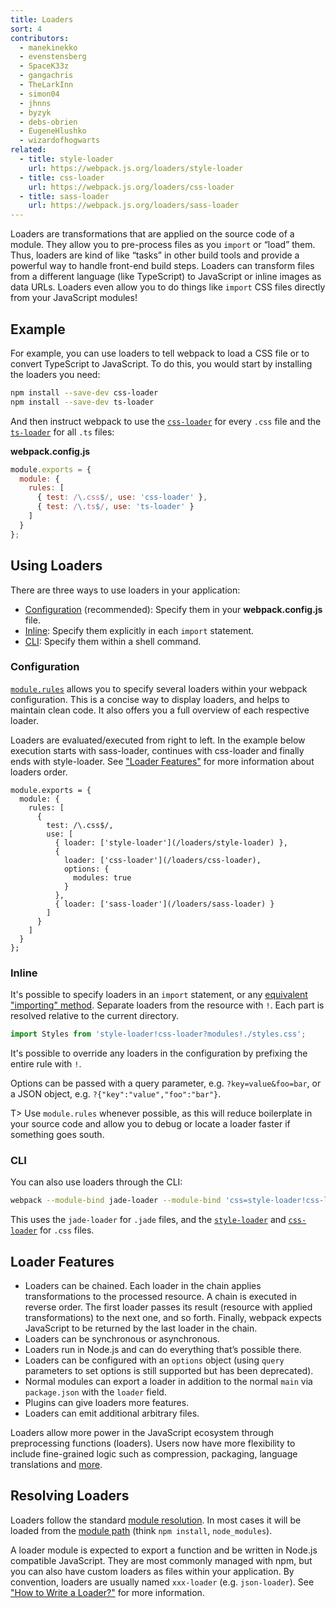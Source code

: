 ```yaml
---
title: Loaders
sort: 4
contributors:
  - manekinekko
  - evenstensberg
  - SpaceK33z
  - gangachris
  - TheLarkInn
  - simon04
  - jhnns
  - byzyk
  - debs-obrien
  - EugeneHlushko
  - wizardofhogwarts
related:
  - title: style-loader
    url: https://webpack.js.org/loaders/style-loader
  - title: css-loader
    url: https://webpack.js.org/loaders/css-loader
  - title: sass-loader
    url: https://webpack.js.org/loaders/sass-loader
---
```


Loaders are transformations that are applied on the source code of a module. They allow you to pre-process files as you `import` or “load” them. Thus, loaders are kind of like “tasks” in other build tools and provide a powerful way to handle front-end build steps. Loaders can transform files from a different language (like TypeScript) to JavaScript or inline images as data URLs. Loaders even allow you to do things like `import` CSS files directly from your JavaScript modules!


## Example

For example, you can use loaders to tell webpack to load a CSS file or to convert TypeScript to JavaScript. To do this, you would start by installing the loaders you need:

``` bash
npm install --save-dev css-loader
npm install --save-dev ts-loader
```

And then instruct webpack to use the [`css-loader`](/loaders/css-loader) for every `.css` file and the [`ts-loader`](https://github.com/TypeStrong/ts-loader) for all `.ts` files:

__webpack.config.js__

``` js
module.exports = {
  module: {
    rules: [
      { test: /\.css$/, use: 'css-loader' },
      { test: /\.ts$/, use: 'ts-loader' }
    ]
  }
};
```


## Using Loaders

There are three ways to use loaders in your application:

- [Configuration](#configuration) (recommended): Specify them in your __webpack.config.js__ file.
- [Inline](#inline): Specify them explicitly in each `import` statement.
- [CLI](#cli): Specify them within a shell command.


### Configuration

[`module.rules`](/configuration/module/#module-rules) allows you to specify several loaders within your webpack configuration.
This is a concise way to display loaders, and helps to maintain clean code. It also offers you a full overview of each respective loader.

Loaders are evaluated/executed from right to left. In the example below execution starts with sass-loader, continues with css-loader and finally ends with style-loader. See ["Loader Features"](/concepts/loaders/#loader-features) for more information about loaders order.

```js-with-links-with-details
module.exports = {
  module: {
    rules: [
      {
        test: /\.css$/,
        use: [
          { loader: ['style-loader'](/loaders/style-loader) },
          {
            loader: ['css-loader'](/loaders/css-loader),
            options: {
              modules: true
            }
          },
          { loader: ['sass-loader'](/loaders/sass-loader) }
        ]
      }
    ]
  }
};
```


### Inline

It's possible to specify loaders in an `import` statement, or any [equivalent "importing" method](/api/module-methods). Separate loaders from the resource with `!`. Each part is resolved relative to the current directory.

```js
import Styles from 'style-loader!css-loader?modules!./styles.css';
```

It's possible to override any loaders in the configuration by prefixing the entire rule with `!`.

Options can be passed with a query parameter, e.g. `?key=value&foo=bar`, or a JSON object, e.g. `?{"key":"value","foo":"bar"}`.

T> Use `module.rules` whenever possible, as this will reduce boilerplate in your source code and allow you to debug or locate a loader faster if something goes south.


### CLI

You can also use loaders through the CLI:

```bash
webpack --module-bind jade-loader --module-bind 'css=style-loader!css-loader'
```

This uses the `jade-loader` for `.jade` files, and the [`style-loader`](/loaders/style-loader) and [`css-loader`](/loaders/css-loader) for `.css` files.


## Loader Features

- Loaders can be chained. Each loader in the chain applies transformations to the processed resource. A chain is executed in reverse order. The first loader passes its result (resource with applied transformations) to the next one, and so forth. Finally, webpack expects JavaScript to be returned by the last loader in the chain.
- Loaders can be synchronous or asynchronous.
- Loaders run in Node.js and can do everything that’s possible there.
- Loaders can be configured with an `options` object (using `query` parameters to set options is still supported but has been deprecated).
- Normal modules can export a loader in addition to the normal `main` via `package.json` with the `loader` field.
- Plugins can give loaders more features.
- Loaders can emit additional arbitrary files.

Loaders allow more power in the JavaScript ecosystem through preprocessing
functions (loaders). Users now have more flexibility to include fine-grained logic such as compression, packaging, language translations and [more](/loaders).


## Resolving Loaders

Loaders follow the standard [module resolution](/concepts/module-resolution/). In most cases it will be loaded from the [module path](/concepts/module-resolution/#module-paths) (think `npm install`, `node_modules`).

A loader module is expected to export a function and be written in Node.js compatible JavaScript. They are most commonly managed with npm, but you can also have custom loaders as files within your application. By convention, loaders are usually named `xxx-loader` (e.g. `json-loader`). See ["How to Write a Loader?"](/development/how-to-write-a-loader) for more information.
